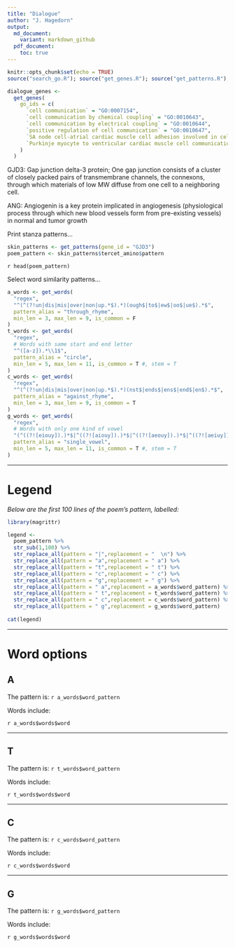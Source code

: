 ```yaml
---
title: "Dialogue"
author: "J. Hagedorn"
output: 
  md_document:
    variant: markdown_github
  pdf_document:
    toc: true
---
```


```r
knitr::opts_chunk$set(echo = TRUE)
source("search_go.R"); source("get_genes.R"); source("get_patterns.R"); source("get_words.R")
```

```r
dialogue_genes <-
  get_genes(
    go_ids = c(
      `cell communication` = "GO:0007154",
      `cell communication by chemical coupling` = "GO:0010643",
      `cell communication by electrical coupling` = "GO:0010644",
      `positive regulation of cell communication` = "GO:0010647",
      `SA node cell-atrial cardiac muscle cell adhesion involved in cell communication` = "GO:0086022",
      `Purkinje myocyte to ventricular cardiac muscle cell communication` = "GO:0086068"
    )
  )
```

GJD3: Gap junction delta-3 protein; One gap junction consists of a cluster of closely packed pairs of transmembrane channels, the connexons, through which materials of low MW diffuse from one cell to a neighboring cell.
 
ANG: Angiogenin is a key protein implicated in angiogenesis (physiological process through which new blood vessels form from pre-existing vessels) in normal and tumor growth

Print stanza patterns...

```r
skin_patterns <- get_patterns(gene_id = "GJD3")
poem_pattern <- skin_patterns$tercet_amino$pattern
```

`r head(poem_pattern)`

Select word similarity patterns...
```r

a_words <- get_words(
  "regex",
  "^(^(?!un|dis|mis|over|non|up.*$).*)(ough$|to$|ew$|oo$|ue$).*$",
  pattern_alias = "through_rhyme",
  min_len = 3, max_len = 9, is_common = F
)
t_words <- get_words(
  "regex",
  # Words with same start and end letter
  "^([a-z]).*\\1$",
  pattern_alias = "circle",
  min_len = 5, max_len = 11, is_common = T #, stem = T
)
c_words <- get_words(
  "regex",
  "^(^(?!un|dis|mis|over|non|up.*$).*)(nst$|ends$|ens$|end$|en$).*$",
  pattern_alias = "against_rhyme",
  min_len = 3, max_len = 9, is_common = T
)
g_words <- get_words(
  "regex",
  # Words with only one kind of vowel 
  "(^((?![eiouy]).)*$|^((?![aiouy]).)*$|^((?![aeouy]).)*$|^((?![aeiuy]).)*$|^((?![aeioy]).)*$|^((?![aeiou]).)*$)",
  pattern_alias = "single_vowel",
  min_len = 5, max_len = 11, is_common = T #, stem = T
)

```

---

# Legend

*Below are the first 100 lines of the poem's pattern, labelled:*

```r
library(magrittr)

legend <- 
  poem_pattern %>%
  str_sub(1,100) %>%
  str_replace_all(pattern = "|",replacement = "  \n") %>%
  str_replace_all(pattern = "a",replacement = " a") %>%
  str_replace_all(pattern = "t",replacement = " t") %>%
  str_replace_all(pattern = "c",replacement = " c") %>%
  str_replace_all(pattern = "g",replacement = " g") %>%
  str_replace_all(pattern = " a",replacement = a_words$word_pattern) %>%
  str_replace_all(pattern = " t",replacement = t_words$word_pattern) %>%
  str_replace_all(pattern = " c",replacement = c_words$word_pattern) %>%
  str_replace_all(pattern = " g",replacement = g_words$word_pattern) 
  
cat(legend)
```


---

# Word options

## A

The pattern is: `r a_words$word_pattern`

Words include:

`r a_words$words$word`

---

## T

The pattern is: `r t_words$word_pattern`

Words include:

`r t_words$words$word`

---

## C

The pattern is: `r c_words$word_pattern`

Words include:

`r c_words$words$word`

---

## G

The pattern is: `r g_words$word_pattern`

Words include:

`r g_words$words$word`
